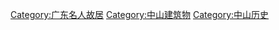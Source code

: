 [[Category:广东名人故居|Category:广东名人故居]]
[[Category:中山建筑物|Category:中山建筑物]]
[[Category:中山历史|Category:中山历史]]